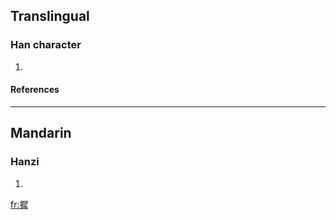 ==Translingual==
===Han character===
{{Han char|rn=64|rad=手|as=11|sn=14|four=5705<sub>3</sub>|canj=手尸水手 (QSEQ)}}
# {{defn|Han|sort=手11}}
====References====
{{Han ref|kx=0450.240|dkj=12675|hdz=31964.010|uh=6468|ud=25704|bh=E5BA|bd=58810}}
----
==Mandarin==
===Hanzi===
{{cmn-hanzi|pin=[[mā]] (ma1), [[nái]] (nai2)|wg=ma<sup>1</sup>, nai<sup>2</sup>}}
# {{defn|Mandarin}}






[[fr:摨]]